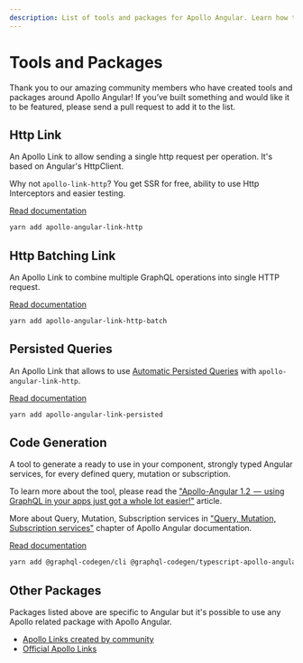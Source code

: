 ```yaml
---
description: List of tools and packages for Apollo Angular. Learn how to use them and how to create your own.
---
```


# Tools and Packages

Thank you to our amazing community members who have created tools and packages around Apollo
Angular! If you’ve built something and would like it to be featured, please send a pull request to
add it to the list.

## Http Link

An Apollo Link to allow sending a single http request per operation. It's based on Angular's
HttpClient.

Why not `apollo-link-http`? You get SSR for free, ability to use Http Interceptors and easier
testing.

[Read documentation](https://www.npmjs.com/package/apollo-angular-link-http)

```bash
yarn add apollo-angular-link-http
```

## Http Batching Link

An Apollo Link to combine multiple GraphQL operations into single HTTP request.

[Read documentation](https://www.npmjs.com/package/apollo-angular-link-http-batch)

```bash
yarn add apollo-angular-link-http-batch
```

## Persisted Queries

An Apollo Link that allows to use
[Automatic Persisted Queries](https://blog.apollographql.com/improve-graphql-performance-with-automatic-persisted-queries-c31d27b8e6ea)
with `apollo-angular-link-http`.

[Read documentation](https://www.npmjs.com/package/apollo-angular-link-persisted)

```bash
yarn add apollo-angular-link-persisted
```

## Code Generation

A tool to generate a ready to use in your component, strongly typed Angular services, for every
defined query, mutation or subscription.

To learn more about the tool, please read the
["Apollo-Angular 1.2  —  using GraphQL in your apps just got a whole lot easier!"](https://medium.com/the-guild/apollo-angular-code-generation-7903da1f8559)
article.

More about Query, Mutation, Subscription services in
["Query, Mutation, Subscription services"](../basics/services) chapter of Apollo Angular
documentation.

[Read documentation](https://graphql-code-generator.com/docs/plugins/typescript-apollo-angular)

```bash
yarn add @graphql-codegen/cli @graphql-codegen/typescript-apollo-angular
```

## Other Packages

Packages listed above are specific to Angular but it's possible to use any Apollo related package
with Apollo Angular.

- [Apollo Links created by community](https://www.apollographql.com/docs/link/links/community.html)
- [Official Apollo Links](https://www.apollographql.com/docs/link/#linkslist)
